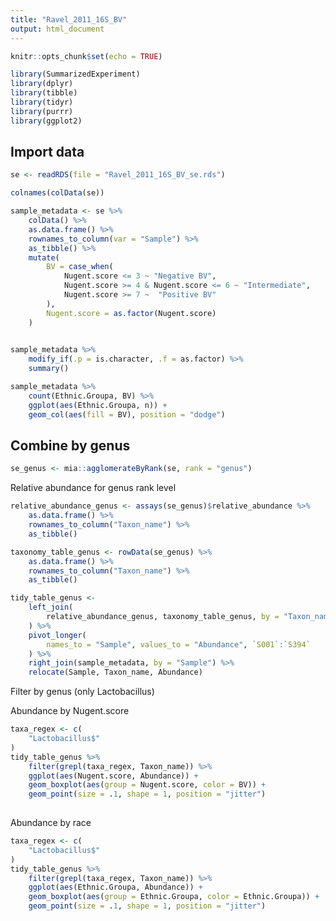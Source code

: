 ```yaml
---
title: "Ravel_2011_16S_BV"
output: html_document
---
```


```r
knitr::opts_chunk$set(echo = TRUE)
```

```r
library(SummarizedExperiment)
library(dplyr)
library(tibble)
library(tidyr)
library(purrr)
library(ggplot2)
```

## Import data

```r
se <- readRDS(file = "Ravel_2011_16S_BV_se.rds")
```

```r
colnames(colData(se))
```


```r
sample_metadata <- se %>% 
    colData() %>% 
    as.data.frame() %>% 
    rownames_to_column(var = "Sample") %>% 
    as_tibble() %>% 
    mutate(
        BV = case_when(
            Nugent.score <= 3 ~ "Negative BV",
            Nugent.score >= 4 & Nugent.score <= 6 ~ "Intermediate",
            Nugent.score >= 7 ~  "Positive BV"
        ),
        Nugent.score = as.factor(Nugent.score)
    )
    
```


```r
sample_metadata %>% 
    modify_if(.p = is.character, .f = as.factor) %>% 
    summary()
```

```r
sample_metadata %>% 
    count(Ethnic.Groupa, BV) %>% 
    ggplot(aes(Ethnic.Groupa, n)) +
    geom_col(aes(fill = BV), position = "dodge")
```




## Combine by genus

```r
se_genus <- mia::agglomerateByRank(se, rank = "genus")
```

Relative abundance for genus rank level

```r
relative_abundance_genus <- assays(se_genus)$relative_abundance %>% 
    as.data.frame() %>% 
    rownames_to_column("Taxon_name") %>% 
    as_tibble()

taxonomy_table_genus <- rowData(se_genus) %>% 
    as.data.frame() %>% 
    rownames_to_column("Taxon_name") %>% 
    as_tibble()

tidy_table_genus <- 
    left_join(
        relative_abundance_genus, taxonomy_table_genus, by = "Taxon_name"
    ) %>% 
    pivot_longer(
        names_to = "Sample", values_to = "Abundance", `S001`:`S394`
    ) %>% 
    right_join(sample_metadata, by = "Sample") %>% 
    relocate(Sample, Taxon_name, Abundance)
```

Filter by genus (only Lactobacillus)


Abundance by Nugent.score

```r
taxa_regex <- c(
    "Lactobacillus$"
)
tidy_table_genus %>% 
    filter(grepl(taxa_regex, Taxon_name)) %>% 
    ggplot(aes(Nugent.score, Abundance)) +
    geom_boxplot(aes(group = Nugent.score, color = BV)) +
    geom_point(size = .1, shape = 1, position = "jitter") 
    
```

Abundance by race

```r
taxa_regex <- c(
    "Lactobacillus$"
)
tidy_table_genus %>% 
    filter(grepl(taxa_regex, Taxon_name)) %>% 
    ggplot(aes(Ethnic.Groupa, Abundance)) +
    geom_boxplot(aes(group = Ethnic.Groupa, color = Ethnic.Groupa)) +
    geom_point(size = .1, shape = 1, position = "jitter")

```

